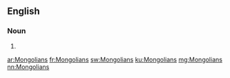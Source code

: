 ==English==

===Noun===
{{head|en|plural}}

# {{plural of|Mongolian|lang=en}}

[[ar:Mongolians]]
[[fr:Mongolians]]
[[sw:Mongolians]]
[[ku:Mongolians]]
[[mg:Mongolians]]
[[nn:Mongolians]]